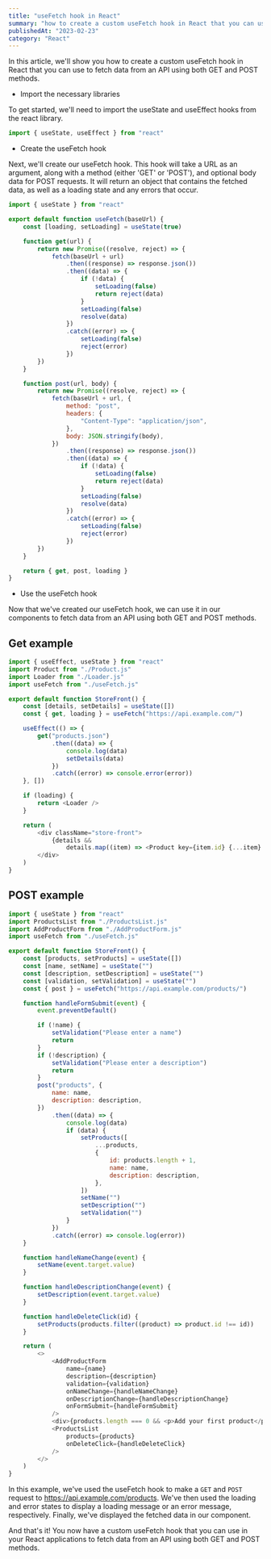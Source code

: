 ```yaml
---
title: "useFetch hook in React"
summary: "how to create a custom useFetch hook in React that you can use to fetch data from an API."
publishedAt: "2023-02-23"
category: "React"
---
```


In this article, we'll show you how to create a custom useFetch hook in React that you can use to fetch data from an API using both GET and POST methods.

-   Import the necessary libraries

To get started, we'll need to import the useState and useEffect hooks from the react library.

```javascript
import { useState, useEffect } from "react"
```

-   Create the useFetch hook

Next, we'll create our useFetch hook. This hook will take a URL as an argument, along with a method (either 'GET' or 'POST'), and optional body data for POST requests. It will return an object that contains the fetched data, as well as a loading state and any errors that occur.

```javascript
import { useState } from "react"

export default function useFetch(baseUrl) {
	const [loading, setLoading] = useState(true)

	function get(url) {
		return new Promise((resolve, reject) => {
			fetch(baseUrl + url)
				.then((response) => response.json())
				.then((data) => {
					if (!data) {
						setLoading(false)
						return reject(data)
					}
					setLoading(false)
					resolve(data)
				})
				.catch((error) => {
					setLoading(false)
					reject(error)
				})
		})
	}

	function post(url, body) {
		return new Promise((resolve, reject) => {
			fetch(baseUrl + url, {
				method: "post",
				headers: {
					"Content-Type": "application/json",
				},
				body: JSON.stringify(body),
			})
				.then((response) => response.json())
				.then((data) => {
					if (!data) {
						setLoading(false)
						return reject(data)
					}
					setLoading(false)
					resolve(data)
				})
				.catch((error) => {
					setLoading(false)
					reject(error)
				})
		})
	}

	return { get, post, loading }
}
```

-   Use the useFetch hook

Now that we've created our useFetch hook, we can use it in our components to fetch data from an API using both GET and POST methods.

## Get example

```javascript
import { useEffect, useState } from "react"
import Product from "./Product.js"
import Loader from "./Loader.js"
import useFetch from "./useFetch.js"

export default function StoreFront() {
	const [details, setDetails] = useState([])
	const { get, loading } = useFetch("https://api.example.com/")

	useEffect(() => {
		get("products.json")
			.then((data) => {
				console.log(data)
				setDetails(data)
			})
			.catch((error) => console.error(error))
	}, [])

	if (loading) {
		return <Loader />
	}

	return (
		<div className="store-front">
			{details &&
				details.map((item) => <Product key={item.id} {...item} />)}
		</div>
	)
}
```

## POST example

```javascript
import { useState } from "react"
import ProductsList from "./ProductsList.js"
import AddProductForm from "./AddProductForm.js"
import useFetch from "./useFetch.js"

export default function StoreFront() {
	const [products, setProducts] = useState([])
	const [name, setName] = useState("")
	const [description, setDescription] = useState("")
	const [validation, setValidation] = useState("")
	const { post } = useFetch("https://api.example.com/products/")

	function handleFormSubmit(event) {
		event.preventDefault()

		if (!name) {
			setValidation("Please enter a name")
			return
		}
		if (!description) {
			setValidation("Please enter a description")
			return
		}
		post("products", {
			name: name,
			description: description,
		})
			.then((data) => {
				console.log(data)
				if (data) {
					setProducts([
						...products,
						{
							id: products.length + 1,
							name: name,
							description: description,
						},
					])
					setName("")
					setDescription("")
					setValidation("")
				}
			})
			.catch((error) => console.log(error))
	}

	function handleNameChange(event) {
		setName(event.target.value)
	}

	function handleDescriptionChange(event) {
		setDescription(event.target.value)
	}

	function handleDeleteClick(id) {
		setProducts(products.filter((product) => product.id !== id))
	}

	return (
		<>
			<AddProductForm
				name={name}
				description={description}
				validation={validation}
				onNameChange={handleNameChange}
				onDescriptionChange={handleDescriptionChange}
				onFormSubmit={handleFormSubmit}
			/>
			<div>{products.length === 0 && <p>Add your first product</p>}</div>
			<ProductsList
				products={products}
				onDeleteClick={handleDeleteClick}
			/>
		</>
	)
}
```

In this example, we've used the useFetch hook to make a `GET` and `POST` request to https://api.example.com/products. We've then used the loading and error states to display a loading message or an error message, respectively. Finally, we've displayed the fetched data in our component.

And that's it! You now have a custom useFetch hook that you can use in your React applications to fetch data from an API using both GET and POST methods.
